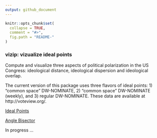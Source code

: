 ```yaml
---
output: github_document
---
```


<!-- README.md is generated from README.Rmd. Please edit that file -->

```r
knitr::opts_chunk$set(
  collapse = TRUE,
  comment = "#>",
  fig.path = "README-"
)
```

### vizip: vizualize ideal points

Compute and visualize three aspects of political polarization in the US Congress: ideological distance, ideological dispersion and ideological overlap.

The current version of this package uses three flavors of ideal points: 1) "common space" DW-NOMINATE, 2) "common space" DW-NOMINATE (weekly), and 3) regular DW-NOMINATE. These data are available at http://voteview.org/.

 
[Ideal Points](https://github.com/lindbrook/vizip/blob/master/docs/ip.md)   


[Angle Bisector](https://github.com/lindbrook/vizip/blob/master/docs/angle.bisector.md)

In progress ...
